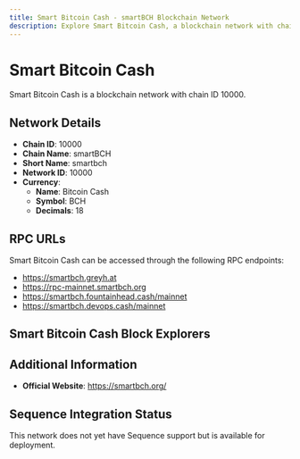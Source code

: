 ```yaml
--- 
title: Smart Bitcoin Cash - smartBCH Blockchain Network
description: Explore Smart Bitcoin Cash, a blockchain network with chain ID 10000. Learn about its native currency, Bitcoin Cash, and how to interact with the network.
---
```


# Smart Bitcoin Cash

Smart Bitcoin Cash is a blockchain network with chain ID 10000.

## Network Details

- **Chain ID**: 10000
- **Chain Name**: smartBCH
- **Short Name**: smartbch
- **Network ID**: 10000
- **Currency**: 
  - **Name**: Bitcoin Cash
  - **Symbol**: BCH
  - **Decimals**: 18

## RPC URLs

Smart Bitcoin Cash can be accessed through the following RPC endpoints:

- https://smartbch.greyh.at
- https://rpc-mainnet.smartbch.org
- https://smartbch.fountainhead.cash/mainnet
- https://smartbch.devops.cash/mainnet

## Smart Bitcoin Cash Block Explorers



## Additional Information

- **Official Website**: https://smartbch.org/

## Sequence Integration Status

This network does not yet have Sequence support but is available for deployment.
